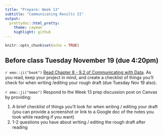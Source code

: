 ```yaml
---
title: "Prepare: Week 13"
subtitle: "Communicating Results II"
output: 
  prettydoc::html_pretty:
    theme: cayman
    highlight: github
---
```


```r
knitr::opts_chunk$set(echo = TRUE)
```

## Before class Tuesday November 19 (due 4:20pm)

`r emo::ji("book")` [Read Chapter 8 - 9.2 of Communicating with Data](https://apu.on.worldcat.org/oclc/1261275061). As you read, keep your project in mind, and create a checklist of things you'll check for when writing /editing your rough draft (due Tuesday Nov 19 also). 

`r emo::ji("memo")` Respond to the Week 13 prep discussion post on Canvas by providing:

1. A brief checklist of things you'll look for when writing / editing your draft (you can provide a screenshot or link to a Google doc of the notes you took while reading if you want)
2. 1-2 questions you have about writing / editing the rough draft after reading


